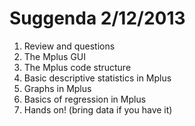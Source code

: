 Suggenda 2/12/2013
========================================================

1. Review and questions
2. The Mplus GUI
3. The Mplus code structure
4. Basic descriptive statistics in Mplus
5. Graphs in Mplus
6. Basics of regression in Mplus
7. Hands on! (bring data if you have it)
